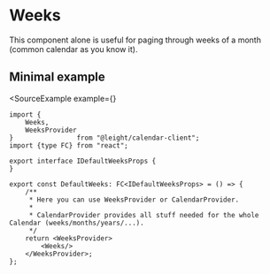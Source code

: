 
# Weeks

This component alone is useful for paging through weeks of a month (common calendar as you know it).

## Minimal example

<SourceExample
    example={<DefaultWeeksExample/>}
>
```tsx
import {
    Weeks,
    WeeksProvider
}                from "@leight/calendar-client";
import {type FC} from "react";

export interface IDefaultWeeksProps {
}

export const DefaultWeeks: FC<IDefaultWeeksProps> = () => {
    /**
     * Here you can use WeeksProvider or CalendarProvider.
     *
     * CalendarProvider provides all stuff needed for the whole Calendar (weeks/months/years/...).
     */
    return <WeeksProvider>
        <Weeks/>
    </WeeksProvider>;
};
```
</SourceExample>
